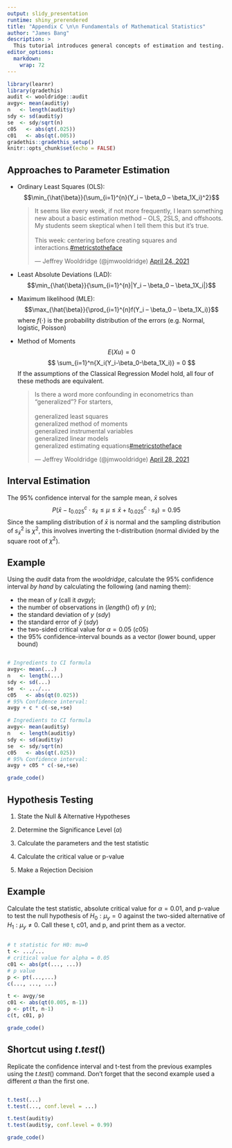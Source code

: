 ```yaml
---
output: slidy_presentation
runtime: shiny_prerendered
title: "Appendix C \n\n Fundamentals of Mathematical Statistics"
author: "James Bang"
description: >
  This tutorial introduces general concepts of estimation and testing.
editor_options: 
  markdown: 
    wrap: 72
---
```


```r
library(learnr)
library(gradethis)
audit <- wooldridge::audit
avgy<- mean(audit$y)
n   <- length(audit$y)
sdy <- sd(audit$y)
se  <- sdy/sqrt(n)
c05   <- abs(qt(.025))
c01   <- abs(qt(.005))
gradethis::gradethis_setup()
knitr::opts_chunk$set(echo = FALSE)
```

## Approaches to Parameter Estimation

-   Ordinary Least Squares (OLS):
    $$\min_{\hat{\beta}}{\sum_{i=1}^{n}(Y_i – \beta_0 – \beta_1X_i)^2}$$

    <html>

    <blockquote class="twitter-tweet">

    <p lang="en" dir="ltr">

    It seems like every week, if not more frequently, I learn something
    new about a basic estimation method -- OLS, 2SLS, and offshoots. My
    students seem skeptical when I tell them this but it's
    true.<br><br>This week: centering before creating squares and
    interactions.<a href="https://twitter.com/hashtag/metricstotheface?src=hash&amp;ref_src=twsrc%5Etfw">\#metricstotheface</a>

    </p>

    --- Jeffrey Wooldridge (@jmwooldridge)
    <a href="https://twitter.com/jmwooldridge/status/1385968870415114244?ref_src=twsrc%5Etfw">April
    24, 2021</a>

    </blockquote>

    ```{=html}
    <script async src="https://platform.twitter.com/widgets.js" charset="utf-8"></script>
    ```
    </html>

-   Least Absolute Deviations (LAD):
    $$\min_{\hat{\beta}}{\sum_{i=1}^{n}|Y_i – \beta_0 – \beta_1X_i|}$$

-   Maximum likelihood (MLE):
    $$\max_{\hat{\beta}}{\prod_{i=1}^{n}f(Y_i – \beta_0 – \beta_1X_i)}$$
    where $f(\cdot)$ is the probability distribution of the errors (e.g.
    Normal, logistic, Poisson)

-   Method of Moments $$E(Xu) = 0$$
    $$ \sum_{i=1}^n{X_i(Y_i-\beta_0-\beta_1X_i)} = 0 $$ If the
    assumptions of the Classical Regression Model hold, all four of
    these methods are equivalent.

    <html>

    <blockquote class="twitter-tweet">

    <p lang="en" dir="ltr">

    Is there a word more confounding in econometrics than "generalized"?
    For starters,<br><br>generalized least squares<br>generalized method
    of moments<br>generalized instrumental variables<br>generalized
    linear models<br>generalized estimating
    equations<a href="https://twitter.com/hashtag/metricstotheface?src=hash&amp;ref_src=twsrc%5Etfw">\#metricstotheface</a>

    </p>

    --- Jeffrey Wooldridge (@jmwooldridge)
    <a href="https://twitter.com/jmwooldridge/status/1387386684061405185?ref_src=twsrc%5Etfw">April
    28, 2021</a>

    </blockquote>

    ```{=html}
    <script async src="https://platform.twitter.com/widgets.js" charset="utf-8"></script>
    ```
    </html>

## Interval Estimation

The 95% confidence interval for the sample mean, $\bar{x}$ solves
$$ P(\bar{x}-t_{0.025}^c \cdot s_{\bar{x}} \le \mu \le \bar{x}+t_{0.025}^c \cdot s_{\bar{x}}) = 0.95 $$
Since the sampling distribution of $\bar{x}$ is normal and the sampling
distribution of $s_{\bar{x}}^2$ is $\chi^2$, this involves inverting the
t-distribution (normal divided by the square root of $\chi^2$).

## Example

Using the $audit$ data from the $wooldridge$, calculate the 95% confidence interval *by hand* by calculating the following (and naming them): 

- the mean of $y$ (call it $avgy$);
- the number of observations in ($length()$ of) $y$ ($n$);
- the standard deviation of $y$ ($sdy$)
- the standard error of $\bar{y}$ ($sdy$)
- the two-sided critical value for $\alpha = 0.05$ ($c05$) 
- the 95% confidence-interval bounds as a vector (lower bound, upper bound)

```r


```

```r
# Ingredients to CI formula
avgy<- mean(...)
n   <- length(...)
sdy <- sd(...)
se  <- .../...
c05   <- abs(qt(0.025))
# 95% Confidence interval:
avgy + c * c(-se,+se)
```

```r
# Ingredients to CI formula
avgy<- mean(audit$y)
n   <- length(audit$y)
sdy <- sd(audit$y)
se  <- sdy/sqrt(n)
c05   <- abs(qt(.025))
# 95% Confidence interval:
avgy + c05 * c(-se,+se)
```

```r
grade_code()
```

## Hypothesis Testing

1.  State the Null & Alternative Hypotheses

2.  Determine the Significance Level ($\alpha$)

3.  Calculate the parameters and the test statistic

4.  Calculate the critical value or p-value

5.  Make a Rejection Decision

## Example

Calculate the test statistic, absolute critical value for $\alpha = 0.01$, and p-value to test the null hypothesis of $H_0: \mu_y = 0$ against the two-sided alternative of $H_1: \mu_y \ne 0$. Call these t, c01, and p, and print them as a vector.

```r


```

```r
# t statistic for H0: mu=0
t <- .../...
# critical value for alpha = 0.05
c01 <- abs(pt(..., ...))
# p value
p <- pt(...,...)
c(..., ..., ...)
```

```r
t <- avgy/se
c01 <- abs(qt(0.005, n-1))
p <- pt(t, n-1)
c(t, c01, p)
```

```r
grade_code()
```

## Shortcut using $t.test()$

Replicate the confidence interval and t-test from the previous examples using the $t.test()$ command. Don't forget that the second example used a different $\alpha$ than the first one. 

```r


```

```r
t.test(...)
t.test(..., conf.level = ...)
```

```r
t.test(audit$y)
t.test(audit$y, conf.level = 0.99)
```

```r
grade_code()
```


